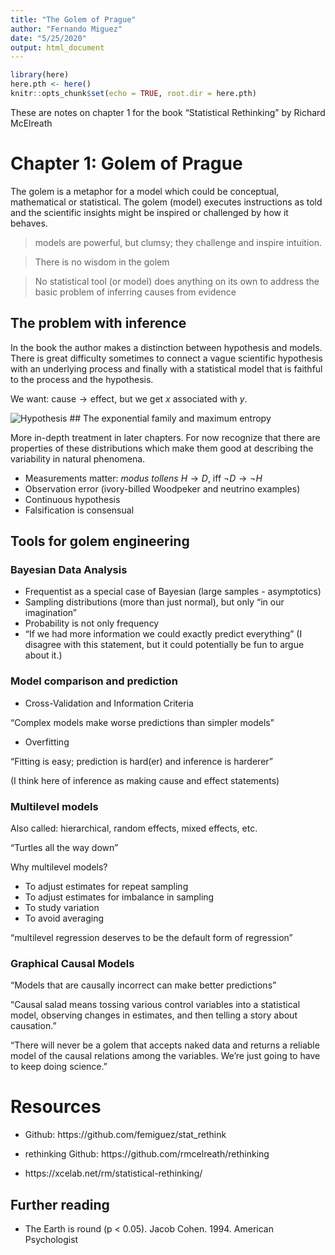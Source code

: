```yaml
---
title: "The Golem of Prague"
author: "Fernando Miguez"
date: "5/25/2020"
output: html_document
---
```


```r
library(here)
here.pth <- here()
knitr::opts_chunk$set(echo = TRUE, root.dir = here.pth)
```

These are notes on chapter 1 for the book "Statistical Rethinking" by Richard McElreath

# Chapter 1: Golem of Prague

The golem is a metaphor for a model which could be conceptual, mathematical or statistical. The golem (model) executes instructions as told and the scientific insights might be inspired or challenged by how it behaves.


> models are powerful, but clumsy; they challenge and inspire intuition. 

> There is no wisdom in the golem 

> No statistical tool (or model) does anything on its own to address the basic problem of inferring causes from evidence

## The problem with inference

In the book the author makes a distinction between hypothesis and models. There is great difficulty sometimes to connect a vague scientific hypothesis with an underlying process and finally with a statistical model that is faithful to the process and the hypothesis.        

We want: $\text{cause} \rightarrow \text{effect}$, but we get $x$ associated with  $y$.

![Hypothesis](./figs/HPM.png)
## The exponential family and maximum entropy

More in-depth treatment in later chapters. For now recognize that there are properties of these distributions which make them good at describing the variability in natural phenomena.

* Measurements matter: *modus tollens* $H \rightarrow D$, iff $\neg{D} \rightarrow \neg{H}$ 
* Observation error (ivory-billed Woodpeker and neutrino examples)
* Continuous hypothesis
* Falsification is consensual

## Tools for golem engineering

### Bayesian Data Analysis

* Frequentist as a special case of Bayesian (large samples - asymptotics)
* Sampling distributions (more than just normal), but only "in our imagination"
* Probability is not only frequency
* "If we had more information we could exactly predict everything" (I disagree with this statement, but it could potentially be fun to argue about it.)

### Model comparison and prediction

* Cross-Validation and Information Criteria

"Complex models make worse predictions than simpler models"

* Overfitting

"Fitting is easy; prediction is hard(er) and inference is harderer"

(I think here of inference as making cause and effect statements)

### Multilevel models

Also called: hierarchical, random effects, mixed effects, etc.

"Turtles all the way down"

Why multilevel models?

* To adjust estimates for repeat sampling
* To adjust estimates for imbalance in sampling
* To study variation
* To avoid averaging

"multilevel regression deserves to be the default form of regression"

### Graphical Causal Models

"Models that are causally incorrect can make better predictions"

"Causal salad means tossing various control variables into a statistical model, observing changes in estimates, and then telling a story about causation."

"There will never be a golem that accepts naked data and returns a reliable model of the causal relations among the variables. We're just going to have to keep doing science."

# Resources

* Github: https://github.com/femiguez/stat_rethink

* rethinking Github: https://github.com/rmcelreath/rethinking

* https://xcelab.net/rm/statistical-rethinking/

## Further reading 

* The Earth is round (p < 0.05). Jacob Cohen. 1994. American Psychologist
